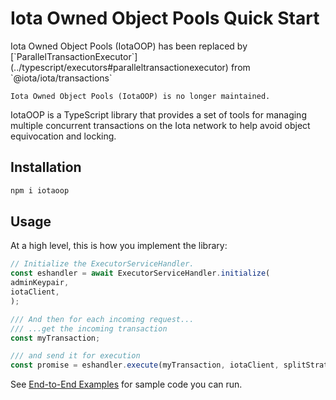 # Iota Owned Object Pools Quick Start


<Callout type="warning">
	Iota Owned Object Pools (IotaOOP) has been replaced by
	[`ParallelTransactionExecutor`](../typescript/executors#paralleltransactionexecutor) from
	`@iota/iota/transactions`

    Iota Owned Object Pools (IotaOOP) is no longer maintained.

</Callout>

IotaOOP is a TypeScript library that provides a set of tools for managing multiple concurrent
transactions on the Iota network to help avoid object equivocation and locking.

## Installation

```sh npm2yarn
npm i iotaoop
```

## Usage

At a high level, this is how you implement the library:

```ts
// Initialize the ExecutorServiceHandler.
const eshandler = await ExecutorServiceHandler.initialize(
adminKeypair,
iotaClient,
);

/// And then for each incoming request...
/// ...get the incoming transaction
const myTransaction;

/// and send it for execution
const promise = eshandler.execute(myTransaction, iotaClient, splitStrategy);
```

See [End-to-End Examples](/typescript/owned-object-pool/examples) for sample code you can run.
